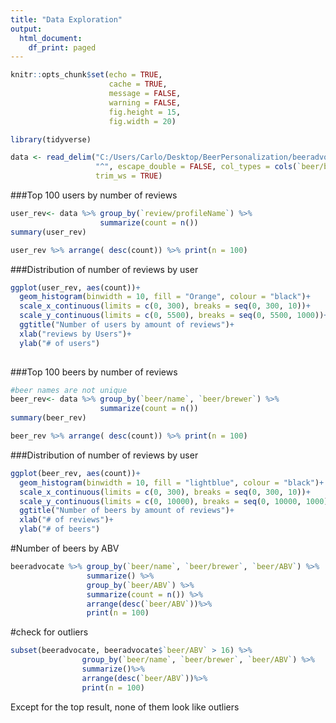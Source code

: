 ```yaml
---
title: "Data Exploration"
output:
  html_document:
    df_print: paged
---
```


```r
knitr::opts_chunk$set(echo = TRUE, 
                      cache = TRUE,
                      message = FALSE,
                      warning = FALSE,
                      fig.height = 15,
                      fig.width = 20)
```


```r
library(tidyverse)
```



```r
data <- read_delim("C:/Users/Carlo/Desktop/BeerPersonalization/beeradvocate.csv", 
                   "^", escape_double = FALSE, col_types = cols(`beer/brewer` = col_character()), 
                   trim_ws = TRUE)
```

###Top 100 users by number of reviews

```r
user_rev<- data %>% group_by(`review/profileName`) %>%
                    summarize(count = n())
summary(user_rev)
```

```r

user_rev %>% arrange( desc(count)) %>% print(n = 100)
```

###Distribution of number of reviews by user

```r
ggplot(user_rev, aes(count))+
  geom_histogram(binwidth = 10, fill = "Orange", colour = "black")+
  scale_x_continuous(limits = c(0, 300), breaks = seq(0, 300, 10))+
  scale_y_continuous(limits = c(0, 5500), breaks = seq(0, 5500, 1000))+
  ggtitle("Number of users by amount of reviews")+
  xlab("reviews by Users")+
  ylab("# of users")
  
```

###Top 100 beers by number of reviews

```r
#beer names are not unique
beer_rev<- data %>% group_by(`beer/name`, `beer/brewer`) %>%
                    summarize(count = n())
summary(beer_rev)
```

```r
beer_rev %>% arrange( desc(count)) %>% print(n = 100)
```

###Distribution of number of reviews by user

```r
ggplot(beer_rev, aes(count))+
  geom_histogram(binwidth = 10, fill = "lightblue", colour = "black")+
  scale_x_continuous(limits = c(0, 300), breaks = seq(0, 300, 10))+
  scale_y_continuous(limits = c(0, 10000), breaks = seq(0, 10000, 1000))+
  ggtitle("Number of beers by amount of reviews")+
  xlab("# of reviews")+
  ylab("# of beers")
```


#Number of beers by ABV

```r
beeradvocate %>% group_by(`beer/name`, `beer/brewer`, `beer/ABV`) %>%
                 summarize() %>%
                 group_by(`beer/ABV`) %>%
                 summarize(count = n()) %>%
                 arrange(desc(`beer/ABV`))%>% 
                 print(n = 100)
```


#check for outliers
```r
subset(beeradvocate, beeradvocate$`beer/ABV` > 16) %>%
                group_by(`beer/name`, `beer/brewer`, `beer/ABV`) %>%
                summarize()%>%
                arrange(desc(`beer/ABV`))%>% 
                print(n = 100)
```

Except for the top result, none of them look like outliers
